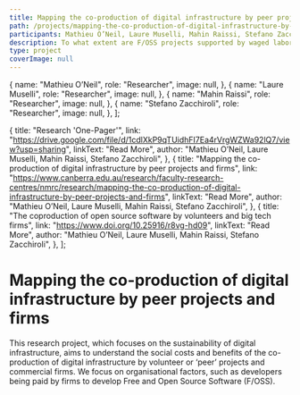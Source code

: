 ```yaml
---
title: Mapping the co-production of digital infrastructure by peer projects and firms
path: /projects/mapping-the-co-production-of-digital-infrastructure-by-peer-projects-and-firms
participants: Mathieu O’Neil, Laure Muselli, Mahin Raissi, Stefano Zacchiroli
description: To what extent are F/OSS projects supported by waged labor, and how does this affect project cohesion and sustainability?
type: project
coverImage: null
---
```


  {
    name: "Mathieu O’Neil",
    role: "Researcher",
    image: null,
  },
  {
    name: "Laure Muselli",
    role: "Researcher",
    image: null,
  },
  {
    name: "Mahin Raissi",
    role: "Researcher",
    image: null,
  },
  {
    name: "Stefano Zacchiroli",
    role: "Researcher",
    image: null,
  },
];

  {
    title: "Research 'One-Pager'",
    link: "https://drive.google.com/file/d/1cdlXkP9qTUidhFI7Ea4rVrgWZWa92lQ7/view?usp=sharing",
    linkText: "Read More",
    author: "Mathieu O’Neil, Laure Muselli, Mahin Raissi, Stefano Zacchiroli",
  },
  {
    title: "Mapping the co-production of digital infrastructure by peer projects and firms",
    link: "https://www.canberra.edu.au/research/faculty-research-centres/nmrc/research/mapping-the-co-production-of-digital-infrastructure-by-peer-projects-and-firms",
    linkText: "Read More",
    author: "Mathieu O’Neil, Laure Muselli, Mahin Raissi, Stefano Zacchiroli",
  },
  {
    title: "The coproduction of open source software by volunteers and big tech firms",
    link: "https://www.doi.org/10.25916/r8vg-hd09",
    linkText: "Read More",
    author: "Mathieu O’Neil, Laure Muselli, Mahin Raissi, Stefano Zacchiroli",
  },
];

# Mapping the co-production of digital infrastructure by peer projects and firms

This research project, which focuses on the sustainability of digital infrastructure, aims to understand the social costs and benefits of the co-production of digital infrastructure by volunteer or ‘peer’ projects and commercial firms. We focus on organisational factors, such as developers being paid by firms to develop Free and Open Source Software (F/OSS).
